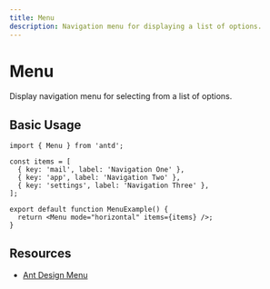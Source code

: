 ```yaml
---
title: Menu
description: Navigation menu for displaying a list of options.
---
```


# Menu

Display navigation menu for selecting from a list of options.

## Basic Usage

```tsx
import { Menu } from 'antd';

const items = [
  { key: 'mail', label: 'Navigation One' },
  { key: 'app', label: 'Navigation Two' },
  { key: 'settings', label: 'Navigation Three' },
];

export default function MenuExample() {
  return <Menu mode="horizontal" items={items} />;
}
```

## Resources

- [Ant Design Menu](https://ant.design/components/menu)
